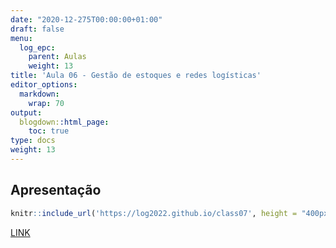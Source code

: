 ```yaml
---
date: "2020-12-275T00:00:00+01:00"
draft: false
menu:
  log_epc:
    parent: Aulas
    weight: 13
title: 'Aula 06 - Gestão de estoques e redes logísticas'
editor_options: 
  markdown: 
    wrap: 70
output: 
  blogdown::html_page:
    toc: true
type: docs
weight: 13
---
```


## Apresentação

```r
knitr::include_url('https://log2022.github.io/class07', height = "400px")
```

[LINK](https://log2022.github.io/class07)


